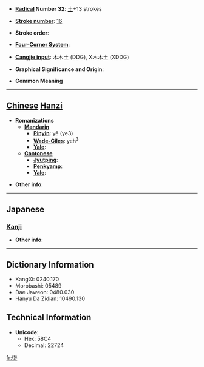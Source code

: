 * '''[[Wiktionary:Chinese radical index| Radical]] Number 32''': [[Wiktionary:Chinese radical index 土|土]]+13 strokes

* '''[[Wiktionary:Chinese total strokes index|Stroke number]]''': [[Wiktionary:Chinese total strokes index 16|16]]

* '''Stroke order''': 

* '''[[Wiktionary:Chinese four corner index|Four-Corner System]]''': 

* '''[[Wiktionary:Chinese Cangjie index|Cangjie input]]''': 木木土 (DDG), X木木土 (XDDG)

* '''Graphical Significance and Origin''': 

* '''Common Meaning'''

----

== [[Chinese]] [[Hanzi]] ==

* '''Romanizations'''
** '''[[Mandarin]]'''
*** '''[[Pinyin]]''': yě (ye3)
*** '''[[Wade-Giles]]''': yeh<sup>3</sup>
*** '''[[Yale]]''': 
** '''[[Cantonese]]'''
*** '''[[Jyutping]]''':
*** '''[[Penkyamp]]''': 
*** '''[[Yale]]''': 

* '''Other info''': 

----

==Japanese==
===[[Kanji]]===
{{kanji|on readings=[[や]] (ya)|kun readings=[[の]] (no)}}

* '''Other info''':  

----

== Dictionary Information ==

* KangXi: 0240.170
* Morobashi: 05489
* Dae Jaweon: 0480.030
* Hanyu Da Zidian: 10490.130

== Technical Information ==

* '''Unicode''':
** Hex: 58C4
** Decimal: 22724

[[fr:壄]]